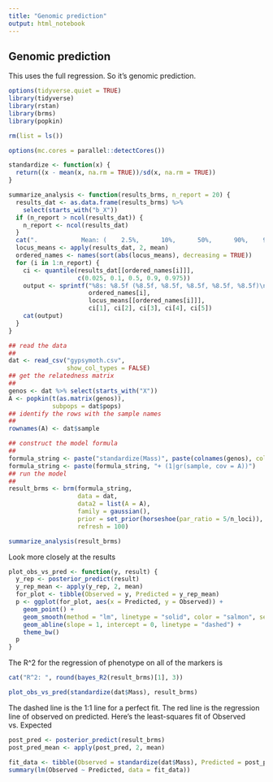 ```yaml
---
title: "Genomic prediction"
output: html_notebook
---
```


## Genomic prediction

This uses the full regression. So it's genomic prediction.

```r
options(tidyverse.quiet = TRUE)
library(tidyverse)
library(rstan)
library(brms)
library(popkin)

rm(list = ls())

options(mc.cores = parallel::detectCores())

standardize <- function(x) {
  return((x - mean(x, na.rm = TRUE))/sd(x, na.rm = TRUE))
}

summarize_analysis <- function(results_brms, n_report = 20) {
  results_dat <- as.data.frame(results_brms) %>%
    select(starts_with("b_X"))
  if (n_report > ncol(results_dat)) {
    n_report <- ncol(results_dat)
  }
  cat(".            Mean: (    2.5%,      10%,      50%,      90%,    97.5%)\n")
  locus_means <- apply(results_dat, 2, mean)
  ordered_names <- names(sort(abs(locus_means), decreasing = TRUE))
  for (i in 1:n_report) {
    ci <- quantile(results_dat[[ordered_names[i]]],
                   c(0.025, 0.1, 0.5, 0.9, 0.975))
    output <- sprintf("%8s: %8.5f (%8.5f, %8.5f, %8.5f, %8.5f, %8.5f)\n",
                      ordered_names[i],
                      locus_means[[ordered_names[i]]],
                      ci[1], ci[2], ci[3], ci[4], ci[5])
    cat(output)
  }
}

## read the data
##
dat <- read_csv("gypsymoth.csv",
                show_col_types = FALSE)
## get the relatedness matrix
##
genos <- dat %>% select(starts_with("X"))
A <- popkin(t(as.matrix(genos)),
            subpops = dat$pops)
## identify the rows with the sample names
##
rownames(A) <- dat$sample

## construct the model formula
##
formula_string <- paste("standardize(Mass)", paste(colnames(genos), collapse = " + "), sep = " ~ ")
formula_string <- paste(formula_string, "+ (1|gr(sample, cov = A))")
## run the model
##
result_brms <- brm(formula_string,
                   data = dat,
                   data2 = list(A = A),
                   family = gaussian(),
                   prior = set_prior(horseshoe(par_ratio = 5/n_loci)),
                   refresh = 100)

summarize_analysis(result_brms)
```

Look more closely at the results

```r
plot_obs_vs_pred <- function(y, result) {
  y_rep <- posterior_predict(result)
  y_rep_mean <- apply(y_rep, 2, mean)
  for_plot <- tibble(Observed = y, Predicted = y_rep_mean)
  p <- ggplot(for_plot, aes(x = Predicted, y = Observed)) +
    geom_point() +
    geom_smooth(method = "lm", linetype = "solid", color = "salmon", se = FALSE) +
    geom_abline(slope = 1, intercept = 0, linetype = "dashed") +
    theme_bw()
  p
}
```

The R^2 for the regression of phenotype on all of the markers is 

```r
cat("R^2: ", round(bayes_R2(result_brms)[1], 3))
```

```r
plot_obs_vs_pred(standardize(dat$Mass), result_brms)
```

The dashed line is the 1:1 line for a perfect fit. The red line is the regression line of observed on predicted. Here's the least-squares fit of Observed vs. Expected

```r
post_pred <- posterior_predict(result_brms)
post_pred_mean <- apply(post_pred, 2, mean)

fit_data <- tibble(Observed = standardize(dat$Mass), Predicted = post_pred_mean)
summary(lm(Observed ~ Predicted, data = fit_data))
```
